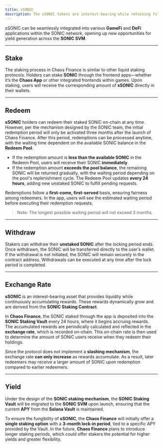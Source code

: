 ```yaml
---
title: sSONIC
description: The sSONIC tokens are interest-bearing while retaining full liquidity within the SONIC ecosystem.
---
```


sSONIC can be seamlessly integrated into various **GameFi** and **DeFi** applications within the SONIC network, opening up new opportunities for yield generation across the **SONIC SVM**.

---

## Stake

The staking process in Chaos Finance is similar to other liquid staking protocols. Holders can stake **SONIC** through the frontend apps—whether it’s the **Chaos App** or other integrated frontends within games. Upon staking, users will receive the corresponding amount of **sSONIC** directly in their wallets.

---

## Redeem

**sSONIC** holders can redeem their staked SONIC on-chain at any time. However, per the mechanism designed by the SONIC team, the initial redemption period will only be activated three months after the launch of Chaos Finance. After this period, redemptions can be processed anytime, with the waiting time dependent on the available SONIC balance in the **Redeem Pool**.

- If the redemption amount is **less than the available SONIC** in the Redeem Pool, users will receive their SONIC **immediately**.
- If the redemption amount **exceeds the pool balance**, the remaining SONIC will be returned gradually, with the waiting period depending on the pool's replenishment cycle. The Redeem Pool updates **every 24 hours**, adding new unstaked SONIC to fulfill pending requests.

Redemptions follow a **first-come, first-served** basis, ensuring fairness among redeemers. In the app, users will see the estimated waiting period before executing their redemption requests.

> Note: The longest possible waiting period will not exceed 3 months.

---

## Withdraw

Stakers can withdraw their **unstaked SONIC** after the locking period ends. Once withdrawn, the SONIC will be transferred directly to the user’s wallet. If the withdrawal is not initiated, the SONIC will remain securely in the contract address. Withdrawals can be executed at any time after the lock period is completed.

---

## Exchange Rate

**sSONIC** is an interest-bearing asset that provides liquidity while continuously accumulating rewards. These rewards dynamically grow and are derived from the **SONIC Staking Contract**.

In **Chaos Finance**, the SONIC staked through the app is deposited into the **SONIC Staking Vault** every 24 hours, where it begins accruing rewards. The accumulated rewards are periodically calculated and reflected in the **exchange rate**, which is recorded on-chain. This on-chain rate is then used to determine the amount of SONIC users receive when they redeem their holdings.

Since the protocol does not implement a **slashing mechanism**, the exchange rate **can only increase** as rewards accumulate. As a result, later redeemers may receive a larger amount of SONIC upon redemption compared to earlier redeemers.

---

## Yield

Under the design of the **SONIC staking mechanism**, the **SONIC Staking Vault** will be migrated to the **SONIC SVM** upon launch, ensuring that the current **APY** from the **Solana Vault** is maintained.

To ensure the fungibility of **sSONIC**, the **Chaos Finance** will initially offer a **single staking option** with a **3-month lock-in period**, tied to a specific APY provided by the Vault. In the future, **Chaos Finance** plans to introduce longer staking periods, which could offer stakers the potential for higher yields and greater flexibility.